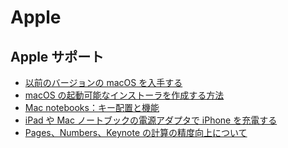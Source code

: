 # Apple

## Apple サポート

- [以前のバージョンの macOS を入手する](https://support.apple.com/ja-jp/HT211683)
- [macOS の起動可能なインストーラを作成する方法](https://support.apple.com/ja-jp/HT201372)
- [Mac notebooks：キー配置と機能](https://support.apple.com/ja-jp/HT3164)
- [iPad や Mac ノートブックの電源アダプタで iPhone を充電する](https://support.apple.com/ja-jp/HT202105)
- [Pages、Numbers、Keynote の計算の精度向上について](https://support.apple.com/ja-jp/HT210179)
